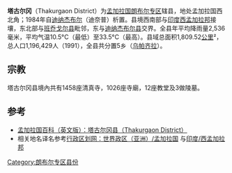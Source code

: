 {{expand|time=2018-09-26T11:52:32+00:00}}
{{Infobox Bangladesh district
| name                    = 塔古尔冈县
| native_name             = ঠাকুরগাঁও জেলা
| image_skyline           = 
| image_alt               = 
| image_caption           = 
| image_map               =Bangladesh Thakurgaon District.png
| nickname                = 
| motto                   = 
| pushpin_label_position  = right
| latd  = 25.95|latm  = |lats  = |latNS  = 
| longd = 88.25|longm = |longs = |longEW = 
| coordinates_type        = 
| coordinates_display     = inline,title
| coordinates_footnotes   = 
| division_name           = [[朗布尔专区|朗布尔专区]]
| established_title       = 
| established_date        = 
| seat_type               = 
| seat                    = 
| leader_party            = 
| leader_title            = 
| leader_name             = 
| leader_title1           = 
| leader_name1            = 
| area_footnotes          = 
| area_total_km2          = 1809.52
| area_metro_km2          = 
| area_note               = 
| elevation_footnotes     = 
| elevation_m             = 
| population_footnotes    = 
| population_total        = 1196429
| population_as_of        = 1991
| population_rank         = 
| population_demonym      = 
| population_note         = 
| literacy_rate           = 100.3%
| postal_code             = 5100
| coast_km                = 
| maplink                 = 
| website                 = [http://banglapedia.search.com.bd/HT/T_0135.htm Banglapedia Article]
| footnotes               = 
}}
'''塔古尔冈'''（Thakurgaon District）为[[孟加拉国|孟加拉国]][[朗布尔专区|朗布尔专区]]辖县，地处孟加拉国西北角；1984年自[[迪纳杰布尔县|迪纳杰布尔]]（迪奈普）析置。县境西南部与[[印度|印度]][[西孟加拉邦|西孟加拉邦]]接壤，东北部与[[班乔戈尔县|班乔戈尔县]]毗邻，东与[[迪纳杰布尔县|迪纳杰布尔县]]交界。全县年平均降雨量2,536毫米，平均气温10.5°C（最低）至33.5°C（最高）。县域总面积1,809.52[[平方千米|公里]]²，总人口1,196,429人（1991），全县共分置5乡（[[乌帕齐拉|乌帕齐拉]]）。

==宗教==
塔古尔冈县境內共有1458座清真寺，1026座寺廟，12座教堂及3做陵墓。
{{bar box
|title=塔古尔冈县各宗教比例
|titlebar=#F6F6F6
|left1=宗教
|right1=百分比
|float=left
|bars=
{{bar percent|伊斯蘭教|green|63.84}}
{{bar percent|印度教|orange|35.16}}
{{bar percent|基督教|color|0.527}}
{{bar percent|其他|color|0.473}}
}}

== 参考 ==
* [https://web.archive.org/web/20100907004926/http://www.banglapedia.org/httpdocs/HT/T_0135.HTM 孟加拉国百科（英文版）：塔古尔冈县（Thakurgaon District）]
* 相关地名译名参考[http://www.xzqh.org/old/waiguo/asia/1021.htm 行政区划网：世界政区（亚洲）/孟加拉国] {{Wayback|url=http://www.xzqh.org/old/waiguo/asia/1021.htm |date=20120217212028 }}与[http://www.xzqh.org/old/waiguo/asia/102504.htm 印度/西孟加拉邦] {{Wayback|url=http://www.xzqh.org/old/waiguo/asia/102504.htm |date=20110922091829 }}

[[Category:朗布尔专区县份|Category:朗布尔专区县份]]
{{孟加拉国行政区划}}